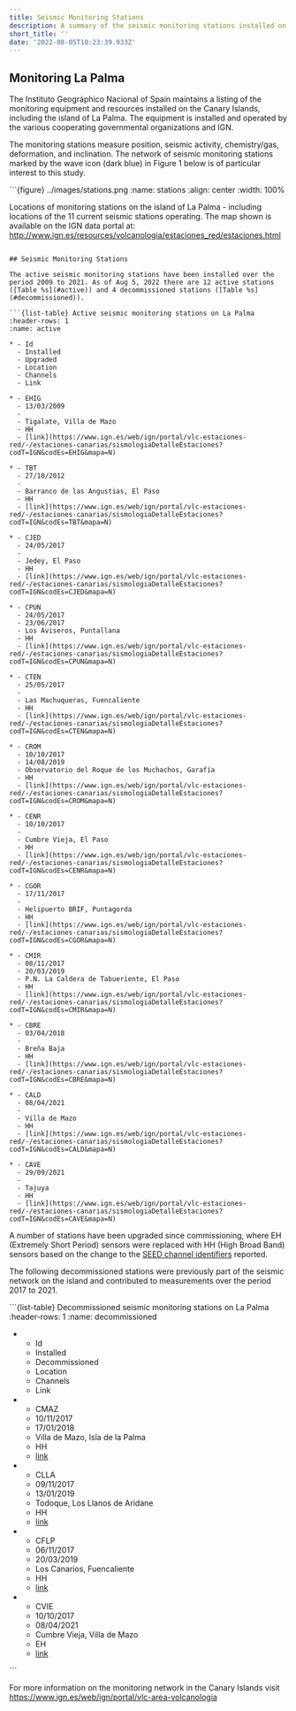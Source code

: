```yaml
---
title: Seismic Monitoring Stations
description: A summary of the seismic monitoring stations installed on the island of La Palma
short_title: ''
date: '2022-08-05T10:23:39.933Z'
---
```


## Monitoring La Palma

The Instituto Geográphico Nacional of Spain maintains a listing of the monitoring equipment and resources installed on the Canary Islands, including the island of La Palma. The equipment is installed and operated by the various cooperating governmental organizations and IGN.

The monitoring stations measure position, seismic activity, chemistry/gas, deformation, and inclination. The network of seismic monitoring stations marked by the wave icon (dark blue) in Figure 1 below is of particular interest to this study.

```{figure} ../images/stations.png
:name: stations
:align: center
:width: 100%

Locations of monitoring stations on the island of La Palma - including locations of the 11 current seismic stations operating. The map shown is available on the IGN data portal at: <http://www.ign.es/resources/volcanologia/estaciones_red/estaciones.html>
```

## Seismic Monitoring Stations

The active seismic monitoring stations have been installed over the period 2009 to 2021. As of Aug 5, 2022 there are 12 active stations ([Table %s](#active)) and 4 decommissioned stations ([Table %s](#decommissioned)).

```{list-table} Active seismic monitoring stations on La Palma
:header-rows: 1
:name: active

* - Id
  - Installed
  - Upgraded
  - Location
  - Channels
  - Link

* - EHIG
  - 13/03/2009
  -
  - Tigalate, Villa de Mazo
  - HH
  - [link](https://www.ign.es/web/ign/portal/vlc-estaciones-red/-/estaciones-canarias/sismologiaDetalleEstaciones?codT=IGN&codEs=EHIG&mapa=N)

* - TBT
  - 27/10/2012
  -
  - Barranco de las Angustias, El Paso
  - HH
  - [link](https://www.ign.es/web/ign/portal/vlc-estaciones-red/-/estaciones-canarias/sismologiaDetalleEstaciones?codT=IGN&codEs=TBT&mapa=N)

* - CJED
  - 24/05/2017
  -
  - Jedey, El Paso
  - HH
  - [link](https://www.ign.es/web/ign/portal/vlc-estaciones-red/-/estaciones-canarias/sismologiaDetalleEstaciones?codT=IGN&codEs=CJED&mapa=N)

* - CPUN
  - 24/05/2017
  - 23/06/2017
  - Los Aviseros, Puntallana
  - HH
  - [link](https://www.ign.es/web/ign/portal/vlc-estaciones-red/-/estaciones-canarias/sismologiaDetalleEstaciones?codT=IGN&codEs=CPUN&mapa=N)

* - CTEN
  - 25/05/2017
  -
  - Las Machuqueras, Fuencaliente
  - HH
  - [link](https://www.ign.es/web/ign/portal/vlc-estaciones-red/-/estaciones-canarias/sismologiaDetalleEstaciones?codT=IGN&codEs=CTEN&mapa=N)

* - CROM
  - 10/10/2017
  - 14/08/2019
  - Observatorio del Roque de los Muchachos, Garafía
  - HH
  - [link](https://www.ign.es/web/ign/portal/vlc-estaciones-red/-/estaciones-canarias/sismologiaDetalleEstaciones?codT=IGN&codEs=CROM&mapa=N)

* - CENR
  - 10/10/2017
  -
  - Cumbre Vieja, El Paso
  - HH
  - [link](https://www.ign.es/web/ign/portal/vlc-estaciones-red/-/estaciones-canarias/sismologiaDetalleEstaciones?codT=IGN&codEs=CENR&mapa=N)

* - CGOR
  - 17/11/2017
  -
  - Helipuerto BRIF, Puntagorda
  - HH
  - [link](https://www.ign.es/web/ign/portal/vlc-estaciones-red/-/estaciones-canarias/sismologiaDetalleEstaciones?codT=IGN&codEs=CGOR&mapa=N)

* - CMIR
  - 08/11/2017
  - 20/03/2019
  - P.N. La Caldera de Tabueriente, El Paso
  - HH
  - [link](https://www.ign.es/web/ign/portal/vlc-estaciones-red/-/estaciones-canarias/sismologiaDetalleEstaciones?codT=IGN&codEs=CMIR&mapa=N)

* - CBRE
  - 03/04/2018
  -
  - Breña Baja
  - HH
  - [link](https://www.ign.es/web/ign/portal/vlc-estaciones-red/-/estaciones-canarias/sismologiaDetalleEstaciones?codT=IGN&codEs=CBRE&mapa=N)

* - CALD
  - 08/04/2021
  -
  - Villa de Mazo
  - HH
  - [link](https://www.ign.es/web/ign/portal/vlc-estaciones-red/-/estaciones-canarias/sismologiaDetalleEstaciones?codT=IGN&codEs=CALD&mapa=N)

* - CAVE
  - 29/09/2021
  -
  - Tajuya
  - HH
  - [link](https://www.ign.es/web/ign/portal/vlc-estaciones-red/-/estaciones-canarias/sismologiaDetalleEstaciones?codT=IGN&codEs=CAVE&mapa=N)

```

A number of stations have been upgraded since commissioning, where EH (Extremely Short Period) sensors were replaced with HH (High Broad Band) sensors based on the change to the [SEED channel identifiers](https://ds.iris.edu/ds/nodes/dmc/data/formats/seed-channel-naming/) reported.

The following decommissioned stations were previously part of the seismic network on the island and contributed to measurements over the period 2017 to 2021.

```{list-table} Decommissioned seismic monitoring stations on La Palma
:header-rows: 1
:name: decommissioned

* - Id
  - Installed
  - Decommissioned
  - Location
  - Channels
  - Link

* - CMAZ
  - 10/11/2017
  - 17/01/2018
  - Villa de Mazo, Isla de la Palma
  - HH
  - [link](https://www.ign.es/web/ign/portal/vlc-estaciones-red/-/estaciones-canarias/sismologiaDetalleEstaciones?codT=BAJA&codEs=CMAZ&mapa=N)

* - CLLA
  - 09/11/2017
  - 13/01/2019
  - Todoque, Los Llanos de Aridane
  - HH
  - [link](https://www.ign.es/web/ign/portal/vlc-estaciones-red/-/estaciones-canarias/sismologiaDetalleEstaciones?codT=BAJA&codEs=CLLA&mapa=N)

* - CFLP
  - 06/11/2017
  - 20/03/2019
  - Los Canarios, Fuencaliente
  - HH
  - [link](https://www.ign.es/web/ign/portal/vlc-estaciones-red/-/estaciones-canarias/sismologiaDetalleEstaciones?codT=BAJA&codEs=CFLP&mapa=N)

* - CVIE
  - 10/10/2017
  - 08/04/2021
  - Cumbre Vieja, Villa de Mazo
  - EH
  - [link](https://www.ign.es/web/ign/portal/vlc-estaciones-red/-/estaciones-canarias/sismologiaDetalleEstaciones?codT=BAJA&codEs=CVIE&mapa=N)

```

:::{note}
For more information on the monitoring network in the Canary Islands visit <https://www.ign.es/web/ign/portal/vlc-area-volcanologia>
:::
